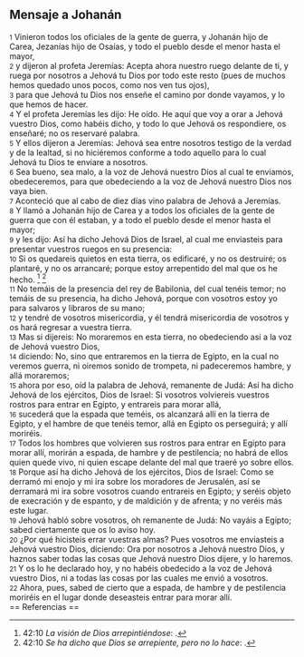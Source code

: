 == Mensaje a Johanán ==

{{anchor|1}} <small>1</small> Vinieron todos los oficiales de la gente de guerra, y Johanán hijo de Carea, Jezanías hijo de Osaías, y todo el pueblo desde el menor hasta el mayor,<br>
{{anchor|2}} <small>2</small> y dijeron al profeta Jeremías: Acepta ahora nuestro ruego delante de ti, y ruega por nosotros a Jehová tu Dios por todo este resto (pues de muchos hemos quedado unos pocos, como nos ven tus ojos),<br>
{{anchor|3}} <small>3</small> para que Jehová tu Dios nos enseñe el camino por donde vayamos, y lo que hemos de hacer.<br>
{{anchor|4}} <small>4</small> Y el profeta Jeremías les dijo: He oído. He aquí que voy a orar a Jehová vuestro Dios, como habéis dicho, y todo lo que Jehová os respondiere, os enseñaré; no os reservaré palabra.<br>
{{anchor|5}} <small>5</small> Y ellos dijeron a Jeremías: Jehová sea entre nosotros testigo de la verdad y de la lealtad, si no hiciéremos conforme a todo aquello para lo cual Jehová tu Dios te enviare a nosotros.<br>
{{anchor|6}} <small>6</small> Sea bueno, sea malo, a la voz de Jehová nuestro Dios al cual te enviamos, obedeceremos, para que obedeciendo a la voz de Jehová nuestro Dios nos vaya bien.<br>
{{anchor|7}} <small>7</small> Aconteció que al cabo de diez días vino palabra de Jehová a Jeremías.<br>
{{anchor|8}} <small>8</small> Y llamó a Johanán hijo de Carea y a todos los oficiales de la gente de guerra que con él estaban, y a todo el pueblo desde el menor hasta el mayor;<br>
{{anchor|9}} <small>9</small> y les dijo: Así ha dicho Jehová Dios de Israel, al cual me enviasteis para presentar vuestros ruegos en su presencia:<br>
{{anchor|10}} <small>10</small> Si os quedareis quietos en esta tierra, os edificaré, y no os destruiré; os plantaré, y no os arrancaré; porque estoy arrepentido del mal que os he hecho. <ref>42:10 ''La visión de Dios arrepintiéndose'': {{lib|LU|4|3|4}}.</ref> <ref>42:10 ''Se ha dicho que Dios se arrepiente, pero no lo hace'': {{lib|LU|2|2|2}}.</ref><br>
{{anchor|11}} <small>11</small> No temáis de la presencia del rey de Babilonia, del cual tenéis temor; no temáis de su presencia, ha dicho Jehová, porque con vosotros estoy yo para salvaros y libraros de su mano;<br>
{{anchor|12}} <small>12</small> y tendré de vosotros misericordia, y él tendrá misericordia de vosotros y os hará regresar a vuestra tierra.<br>
{{anchor|13}} <small>13</small> Mas si dijereis: No moraremos en esta tierra, no obedeciendo así a la voz de Jehová vuestro Dios,<br>
{{anchor|14}} <small>14</small> diciendo: No, sino que entraremos en la tierra de Egipto, en la cual no veremos guerra, ni oiremos sonido de trompeta, ni padeceremos hambre, y allá moraremos;<br>
{{anchor|15}} <small>15</small> ahora por eso, oíd la palabra de Jehová, remanente de Judá: Así ha dicho Jehová de los ejércitos, Dios de Israel: Si vosotros volviereis vuestros rostros para entrar en Egipto, y entrareis para morar allá,<br>
{{anchor|16}} <small>16</small> sucederá que la espada que teméis, os alcanzará allí en la tierra de Egipto, y el hambre de que tenéis temor, allá en Egipto os perseguirá; y allí moriréis.<br>
{{anchor|17}} <small>17</small> Todos los hombres que volvieren sus rostros para entrar en Egipto para morar allí, morirán a espada, de hambre y de pestilencia; no habrá de ellos quien quede vivo, ni quien escape delante del mal que traeré yo sobre ellos.<br>
{{anchor|18}} <small>18</small> Porque así ha dicho Jehová de los ejércitos, Dios de Israel: Como se derramó mi enojo y mi ira sobre los moradores de Jerusalén, así se derramará mi ira sobre vosotros cuando entrareis en Egipto; y seréis objeto de execración y de espanto, y de maldición y de afrenta; y no veréis más este lugar.<br>
{{anchor|19}} <small>19</small> Jehová habló sobre vosotros, oh remanente de Judá: No vayáis a Egipto; sabed ciertamente que os lo aviso hoy.<br>
{{anchor|20}} <small>20</small> ¿Por qué hicisteis errar vuestras almas? Pues vosotros me enviasteis a Jehová vuestro Dios, diciendo: Ora por nosotros a Jehová nuestro Dios, y haznos saber todas las cosas que Jehová nuestro Dios dijere, y lo haremos.<br>
{{anchor|21}} <small>21</small> Y os lo he declarado hoy, y no habéis obedecido a la voz de Jehová vuestro Dios, ni a todas las cosas por las cuales me envió a vosotros.<br>
{{anchor|22}} <small>22</small> Ahora, pues, sabed de cierto que a espada, de hambre y de pestilencia moriréis en el lugar donde deseasteis entrar para morar allí.<br>
== Referencias ==

<references />
